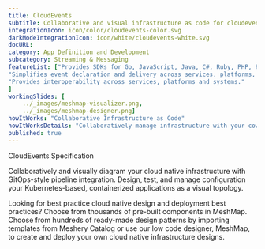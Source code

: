 ```yaml
---
title: CloudEvents  
subtitle: Collaborative and visual infrastructure as code for cloudevents
integrationIcon: icon/color/cloudevents-color.svg
darkModeIntegrationIcon: icon/white/cloudevents-white.svg
docURL: 
category: App Definition and Development
subcategory: Streaming & Messaging
featureList: ["Provides SDKs for Go, JavaScript, Java, C#, Ruby, PHP, PowerShell, Rust, and Python that can be used to build event routers, tracing systems, and other tools.",
"Simplifies event declaration and delivery across services, platforms, and beyond.",
"Provides interoperability across services, platforms and systems."
]
workingSlides: [
    ../_images/meshmap-visualizer.png,
    ../_images/meshmap-designer.png]
howItWorks: "Collaborative Infrastructure as Code"
howItWorksDetails: "Collaboratively manage infrastructure with your coworkers synchronously sharing the same designs."
published: true
---
```

<p>
    CloudEvents Specification
</p>
<p>
    Collaboratively and visually diagram your cloud native infrastructure with GitOps-style pipeline integration. Design, test, and manage configuration your Kubernetes-based, containerized applications as a visual topology.
</p>
<p>
    Looking for best practice cloud native design and deployment best practices? Choose from thousands of pre-built components in MeshMap. Choose from hundreds of ready-made design patterns by importing templates from Meshery Catalog or use our low code designer, MeshMap, to create and deploy your own cloud native infrastructure designs.
</p>